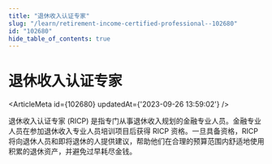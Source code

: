 ```yaml
---
title: "退休收入认证专家"
slug: "/learn/retirement-income-certified-professional--102680"
id: "102680"
hide_table_of_contents: true
---
```



# 退休收入认证专家

<ArticleMeta id={102680} updatedAt={'2023-09-26 13:59:02'} />
<div className='border-solid border-b border-t-0 my-4 border-[var(--ifm-color-gray-300)]' />

退休收入认证专家 (RICP) 是指专门从事退休收入规划的金融专业人员。金融专业人员在参加退休收入专业人员培训项目后获得 RICP 资格。一旦具备资格，RICP 将向退休人员和即将退休的人提供建议，帮助他们在合理的预算范围内舒适地使用积累的退休资产，并避免过早耗尽金钱。
